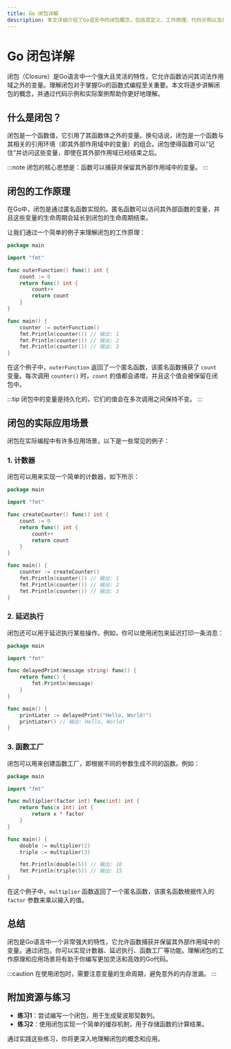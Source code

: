 ```yaml
---
title: Go 闭包详解
description: 本文详细介绍了Go语言中的闭包概念，包括其定义、工作原理、代码示例以及实际应用场景，适合初学者学习。
---
```


# Go 闭包详解

闭包（Closure）是Go语言中一个强大且灵活的特性，它允许函数访问其词法作用域之外的变量。理解闭包对于掌握Go的函数式编程至关重要。本文将逐步讲解闭包的概念，并通过代码示例和实际案例帮助你更好地理解。

## 什么是闭包？

闭包是一个函数值，它引用了其函数体之外的变量。换句话说，闭包是一个函数与其相关的引用环境（即其外部作用域中的变量）的组合。闭包使得函数可以“记住”并访问这些变量，即使在其外部作用域已经结束之后。

:::note
闭包的核心思想是：函数可以捕获并保留其外部作用域中的变量。
:::

## 闭包的工作原理

在Go中，闭包是通过匿名函数实现的。匿名函数可以访问其外部函数的变量，并且这些变量的生命周期会延长到闭包的生命周期结束。

让我们通过一个简单的例子来理解闭包的工作原理：

```go
package main

import "fmt"

func outerFunction() func() int {
    count := 0
    return func() int {
        count++
        return count
    }
}

func main() {
    counter := outerFunction()
    fmt.Println(counter()) // 输出: 1
    fmt.Println(counter()) // 输出: 2
    fmt.Println(counter()) // 输出: 3
}
```

在这个例子中，`outerFunction` 返回了一个匿名函数，该匿名函数捕获了 `count` 变量。每次调用 `counter()` 时，`count` 的值都会递增，并且这个值会被保留在闭包中。

:::tip
闭包中的变量是持久化的，它们的值会在多次调用之间保持不变。
:::

## 闭包的实际应用场景

闭包在实际编程中有许多应用场景，以下是一些常见的例子：

### 1. 计数器

闭包可以用来实现一个简单的计数器，如下所示：

```go
package main

import "fmt"

func createCounter() func() int {
    count := 0
    return func() int {
        count++
        return count
    }
}

func main() {
    counter := createCounter()
    fmt.Println(counter()) // 输出: 1
    fmt.Println(counter()) // 输出: 2
    fmt.Println(counter()) // 输出: 3
}
```

### 2. 延迟执行

闭包还可以用于延迟执行某些操作。例如，你可以使用闭包来延迟打印一条消息：

```go
package main

import "fmt"

func delayedPrint(message string) func() {
    return func() {
        fmt.Println(message)
    }
}

func main() {
    printLater := delayedPrint("Hello, World!")
    printLater() // 输出: Hello, World!
}
```

### 3. 函数工厂

闭包可以用来创建函数工厂，即根据不同的参数生成不同的函数。例如：

```go
package main

import "fmt"

func multiplier(factor int) func(int) int {
    return func(x int) int {
        return x * factor
    }
}

func main() {
    double := multiplier(2)
    triple := multiplier(3)

    fmt.Println(double(5)) // 输出: 10
    fmt.Println(triple(5)) // 输出: 15
}
```

在这个例子中，`multiplier` 函数返回了一个匿名函数，该匿名函数根据传入的 `factor` 参数来乘以输入的值。

## 总结

闭包是Go语言中一个非常强大的特性，它允许函数捕获并保留其外部作用域中的变量。通过闭包，你可以实现计数器、延迟执行、函数工厂等功能。理解闭包的工作原理和应用场景将有助于你编写更加灵活和高效的Go代码。

:::caution
在使用闭包时，需要注意变量的生命周期，避免意外的内存泄漏。
:::

## 附加资源与练习

- **练习1**：尝试编写一个闭包，用于生成斐波那契数列。
- **练习2**：使用闭包实现一个简单的缓存机制，用于存储函数的计算结果。

通过实践这些练习，你将更深入地理解闭包的概念和应用。